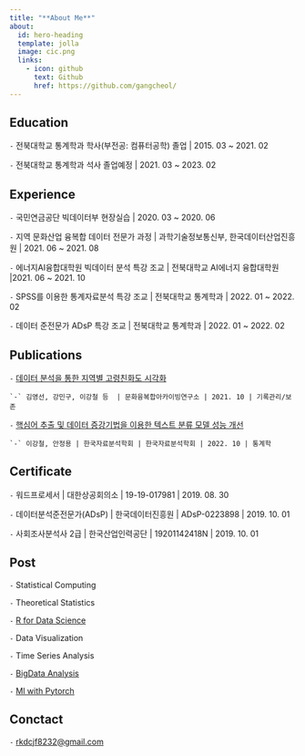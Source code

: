 ```yaml
---
title: "**About Me**"
about:
  id: hero-heading
  template: jolla
  image: cic.png
  links:
    - icon: github
      text: Github
      href: https://github.com/gangcheol/
---
```


###

:::{#hero-heading}

## Education

`-` 전북대학교 통계학과 학사(부전공: 컴퓨터공학) 졸업 | 2015. 03 ~ 2021. 02

`-` 전북대학교 통계학과 석사 졸업예정 | 2021. 03 ~ 2023. 02

## Experience

`-` 국민연금공단 빅데이터부 현장실습 | 2020. 03 ~ 2020. 06
 
`-` 지역 문화산업 융복합 데이터 전문가 과정 | 과학기술정보통신부, 한국데이터산업진흥원  | 2021. 06 ~ 2021. 08 

`-` 에너지AI융합대학원 빅데이터 분석 특강 조교 | 전북대학교 AI에너지 융합대학원 |2021. 06 ~ 2021. 10

`-` SPSS를 이용한 통계자료분석 특강 조교 | 전북대학교 통계학과 | 2022. 01 ~ 2022. 02

`-` 데이터 준전문가 ADsP 특강 조교 | 전북대학교 통계학과 | 2022. 01 ~ 2022. 02


## Publications

`-` [데이터 분석을 통한 지역별 고령친화도 시각화](https://www.kci.go.kr/kciportal/ci/sereArticleSearch/ciSereArtiView.kci?sereArticleSearchBean.artiId=ART002773972)

    `-` 김영선, 강민구, 이강철 등  | 문화융복합아카이빙연구소 | 2021. 10 | 기록관리/보존 

`-` [핵심어 추출 및 데이터 증강기법을 이용한 텍스트 분류 모델 성능 개선](https://www.kci.go.kr/kciportal/ci/sereArticleSearch/ciSereArtiView.kci?sereArticleSearchBean.artiId=ART002890029)
    
    `-` 이강철, 안정용 | 한국자료분석학회 | 한국자료분석학회 | 2022. 10 | 통계학
    

## Certificate

`-` 워드프로세서 | 대한상공회의소 | 19-19-017981 | 2019. 08. 30

`-` 데이터분석준전문가(ADsP) | 한국데이터진흥원 | ADsP-0223898 | 2019. 10. 01

`-` 사회조사분석사 2급 | 한국산업인력공단 | 19201142418N | 2019. 10. 01
    

## Post

`-` Statistical Computing

`-` Theoretical Statistics

`-` [R for Data Science](https://gangcheol.github.io/mysite/post/R%20for%20Data%20Scienece/%EB%8D%B0%EC%9D%B4%ED%84%B0%20%EC%A0%84%EC%B2%98%EB%A6%AC/%EA%B2%B0%EC%B8%A1%EC%B9%98(1205).html)

`-` Data Visualization

`-` Time Series Analysis 

`-` [BigData Analysis](https://gangcheol.github.io/mysite/post/Bigdata%20Analysis/2022-03-08-(1%EC%A3%BC%EC%B0%A8).html)

`-` [Ml with Pytorch](https://gangcheol.github.io/mysite/post/Ml%20with%20pytorch/2023-01-27-Intro.html)


## Conctact

`-` <rkdcjf8232@gmail.com>

:::

### 